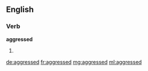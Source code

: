 ==English==

===Verb===
'''aggressed'''

# {{en-past of|aggress}}

[[de:aggressed]]
[[fr:aggressed]]
[[mg:aggressed]]
[[ml:aggressed]]